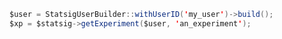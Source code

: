 ```java
$user = StatsigUserBuilder::withUserID('my_user')->build();
$xp = $statsig->getExperiment($user, 'an_experiment');
```